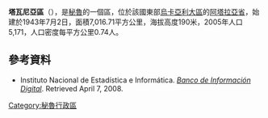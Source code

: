 '''塔瓦尼亞區'''（{{lang-es|Distrito de Tahuanía}}），是[[秘魯|秘魯]]的一個區，位於該國東部[[烏卡亞利大區|烏卡亞利大區]]的[[阿塔拉亞省|阿塔拉亞省]]，始建於1943年7月2日，面積7,016.71平方公里，海拔高度190米，2005年人口5,171，人口密度每平方公里0.74人。

==參考資料==
*{{es icon}} Instituto Nacional de Estadística e Informática. ''[https://web.archive.org/web/20080423164200/http://desa.inei.gob.pe/mapas/bid/ Banco de Información Digital]''. Retrieved April 7, 2008.

{{coord|10|03|46|S|74|00|27|W|type:adm3rd_source:itwiki|display=title}}

{{Peru-geo-stub}}
[[Category:秘魯行政區|Category:秘魯行政區]]